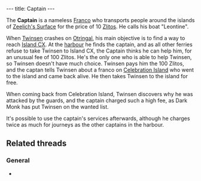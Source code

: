 ---
title: Captain
---

{{twinsunica import}}{{Infobox Character
 |image=Captain.jpg
 |race=Franco
 |gender=Male
 |size=average
 |age=Adult
 |magical=no
 |lba1=
 |lba2=yes
 |alignment=neutral
 |occupation=
 |requires=zlito
 |amount=100
 |fam1=
 |fam2=
 |planet=
 |island=
 |building=
}}

The '''Captain''' is a nameless [[Franco]] who transports people around the islands of [[Zeelich's Surface]] for the price of 10 [[Zlitos]]. He calls his boat "Leontine".

When [[Twinsen]] crashes on [[Otringal]], his main objective is to find a way to reach [[Island CX]]. At the [[Otringal harbour|harbour]] he finds the captain, and as all other ferries refuse to take Twinsen to Island CX, the Captain thinks he can help him, for an unusual fee of 100 Zlitos. He's the only one who is able to help Twinsen, so Twinsen doesn't have much choice. Twinsen pays him the 100 Zlitos, and the captan tells Twinsen about a franco on [[Celebration Island]] who went to the island and came back alive. He then takes Twinsen to the island for free.

When coming back from Celebration Island, Twinsen discovers why he was attacked by the guards, and the captain charged such a high fee, as Dark Monk has put Twinsen on the wanted list.

It's possible to use the captain's services afterwards, although he charges twice as much for journeys as the other captains in the harbour.

==Related threads==
===General===
* {{thread|id=674|title=Another quote..}}

<!-- remove these category links when they're all automated by categorizers...
[[Category:Otringal inhabitants]] -->